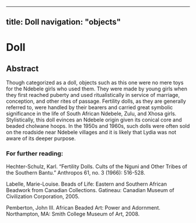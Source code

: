 
---
title: Doll
navigation: "objects"
---
# Doll
## Abstract
Though categorized as a doll, objects such as this one were no mere toys for the Ndebele girls who used them. They were made by young girls when they first reached puberty and used ritualistically in service of marriage, conception, and other rites of passage. Fertility dolls, as they are generally referred to, were handled by their bearers and carried great symbolic significance in the life of South African Ndebele, Zulu, and Xhosa girls. Stylistically, this doll evinces an Ndebele origin given its conical core and beaded cholwane hoops. In the 1950s and 1960s, such dolls were often sold on the roadside near Ndebele villages and it is likely that Lydia was not aware of its deeper purpose.
<Viewer iiifContent="https://api.dc.library.northwestern.edu/api/v2/works/d6bc7c03-49f0-4c2d-a6c8-32b25b45d29f?as=iiif" />

### For further reading:
Hechter-Schulz, Karl. “Fertility Dolls. Cults of the Nguni and Other Tribes of the Southern Bantu.” Anthropos 61, no. 3 (1966): 516-528.

Labelle, Marie-Louise. Beads of Life: Eastern and Southern African Beadwork from Canadian Collections. Gatineau: Canadian Museum of Civilization Corporation, 2005.

Pemberton, John III. African Beaded Art: Power and Adornment. Northampton, MA: Smith College Museum of Art, 2008.